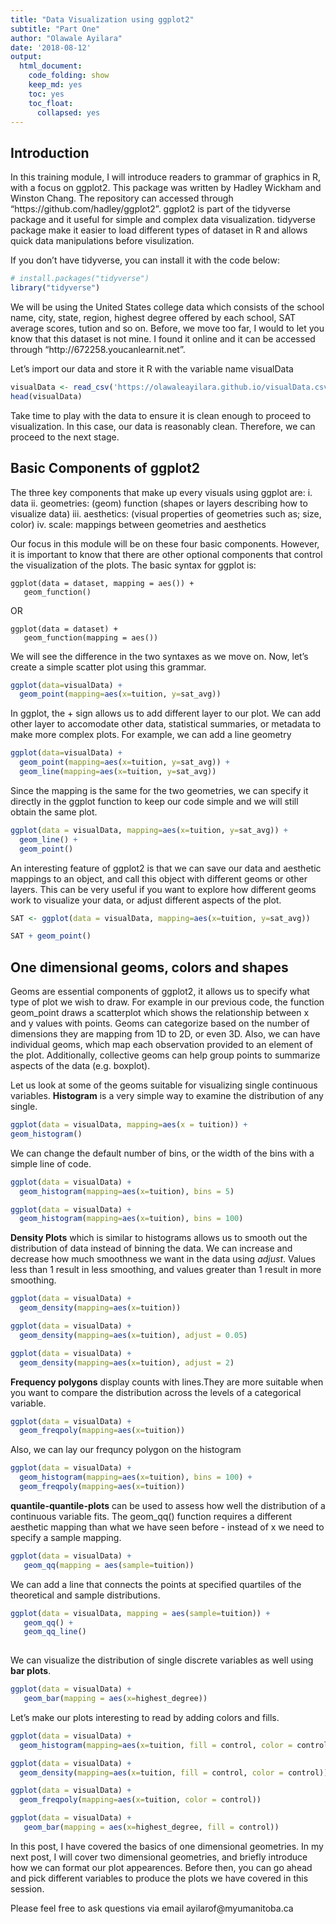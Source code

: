 ```yaml
---
title: "Data Visualization using ggplot2"
subtitle: "Part One"
author: "Olawale Ayilara"
date: '2018-08-12'
output: 
  html_document: 
    code_folding: show
    keep_md: yes
    toc: yes
    toc_float:
      collapsed: yes
---
```



## Introduction
In this training module, I will introduce readers to grammar of graphics in R, with a focus on ggplot2. This package was written by Hadley Wickham and Winston Chang. The repository can accessed through "https://github.com/hadley/ggplot2". ggplot2 is part of the tidyverse package and it useful for simple and complex data visualization. tidyverse package make it easier to load different types of dataset in R and allows quick data manipulations before visulization. 

If you don't have tidyverse, you can install it with the code below:


```r
# install.packages("tidyverse")
library("tidyverse")
```

We will be using the United States college data which consists of the school name, city, state, region, highest degree offered by each school, SAT average scores, tution and so on.  Before, we move too far, I would to let you know that this dataset is not mine. I found it online and it can be accessed through "http://672258.youcanlearnit.net". 

Let's import our data and store it R with the variable name visualData

```r
visualData <- read_csv('https://olawaleayilara.github.io/visualData.csv')
head(visualData)
```
Take time to play with the data to ensure it is clean enough to proceed to visualization. In this case, our data is reasonably clean. Therefore, we can proceed to the next stage. 


## Basic Components of ggplot2
The three key components that make up every visuals using ggplot are: 
i. data 
ii. geometries: (geom) function (shapes or layers describing how to visualize data)
iii. aesthetics: (visual properties of geometries such as; size, color) 
iv. scale: mappings between geometries and aesthetics 

Our focus in this module will be on these four basic components. However, it is important to know that there are other optional components that control the visualization of the plots. The basic syntax for ggplot is:


```
ggplot(data = dataset, mapping = aes()) + 
   geom_function()
```
OR

```
ggplot(data = dataset) + 
   geom_function(mapping = aes())
```
We will see the difference in the two syntaxes as we move on. Now, let’s create a simple scatter plot using this grammar.

```r
ggplot(data=visualData) +
  geom_point(mapping=aes(x=tuition, y=sat_avg))
```

In ggplot, the $+$ sign allows us to add different layer to our plot. We can add other layer to accomodate other data, statistical summaries, or metadata to make more complex plots. For example, we can add a line geometry

```r
ggplot(data=visualData) +
  geom_point(mapping=aes(x=tuition, y=sat_avg)) +
  geom_line(mapping=aes(x=tuition, y=sat_avg))
```

Since the mapping is the same for the two geometries, we can specify it directly in the ggplot function to keep our code simple and we will still obtain the same plot.

```r
ggplot(data = visualData, mapping=aes(x=tuition, y=sat_avg)) +
  geom_line() +
  geom_point()
```

An interesting feature of ggplot2 is that we can save our data and aesthetic mappings to an object, and call this object with different geoms or other layers. This can be very useful if you want to explore how different geoms work to visualize your data, or adjust different aspects of the plot.

```r
SAT <- ggplot(data = visualData, mapping=aes(x=tuition, y=sat_avg))
```
```r
SAT + geom_point()
```

## One dimensional geoms, colors and shapes

Geoms are essential components of ggplot2, it allows us to specify what type of plot we wish to draw. For example in our previous code, the function geom_point draws a scatterplot which shows the relationship between x and y values with points. Geoms can categorize based on the number of dimensions they are mapping from 1D to 2D, or even 3D. Also, we can have individual geoms, which map each observation provided to an element of the plot. Additionally, collective geoms can help group points to summarize aspects of the data (e.g. boxplot). 

Let us look at some of the geoms suitable for visualizing single continuous variables. **Histogram** is a very simple way to examine the distribution of any single.

```r
ggplot(data = visualData, mapping=aes(x = tuition)) +
geom_histogram()
```


We can change the default number of bins, or the width of the bins with a simple line of code.

```r
ggplot(data = visualData) +
  geom_histogram(mapping=aes(x=tuition), bins = 5)
```


```r
ggplot(data = visualData) +
  geom_histogram(mapping=aes(x=tuition), bins = 100)
```

**Density Plots** which is similar to histograms allows us to smooth out the distribution of data instead of binning the data. We can increase and decrease how much smoothness we want in the data using *adjust*.  Values less than 1 result in less smoothing, and values greater than 1 result in more smoothing.

```r
ggplot(data = visualData) +
  geom_density(mapping=aes(x=tuition))
```

```r
ggplot(data = visualData) +
  geom_density(mapping=aes(x=tuition), adjust = 0.05)
```

```r
ggplot(data = visualData) +
  geom_density(mapping=aes(x=tuition), adjust = 2)
```


**Frequency polygons** display counts with lines.They are more suitable when you want to compare the distribution across the levels of a categorical variable.
```r
ggplot(data = visualData) +
  geom_freqpoly(mapping=aes(x=tuition))
```

Also, we can lay our frequncy polygon on the histogram 
```r
ggplot(data = visualData) +
  geom_histogram(mapping=aes(x=tuition), bins = 100) +
  geom_freqpoly(mapping=aes(x=tuition))

```


**quantile-quantile-plots** can be used to assess how well the distribution of a continuous variable fits.  The geom_qq() function requires a different aesthetic mapping than what we have seen before - instead of x we need to specify a sample mapping.

```r
ggplot(data = visualData) + 
   geom_qq(mapping = aes(sample=tuition))
```

We can add a line that connects the points at specified quartiles of the theoretical and sample distributions.

```r
ggplot(data = visualData, mapping = aes(sample=tuition)) + 
   geom_qq() +
   geom_qq_line()
  
```

We can visualize the distribution of single discrete variables as well using **bar plots**.
```r
ggplot(data = visualData) + 
   geom_bar(mapping = aes(x=highest_degree))
```


Let's make our plots interesting to read by adding colors and fills.

```r
ggplot(data = visualData) +
  geom_histogram(mapping=aes(x=tuition, fill = control, color = control))
```

```r
ggplot(data = visualData) +
  geom_density(mapping=aes(x=tuition, fill = control, color = control))
```

```r
ggplot(data = visualData) +
  geom_freqpoly(mapping=aes(x=tuition, color = control))
```

```r
ggplot(data = visualData) + 
   geom_bar(mapping = aes(x=highest_degree, fill = control))
```

In this post, I have covered the basics of one dimensional geometries. In my next post, I will cover two dimensional geometries, and briefly introduce how we can format our plot appearences. Before then, you can  go ahead and pick different variables to produce the plots we have covered in this session. 


Please feel free to ask questions via email ayilarof@myumanitoba.ca

